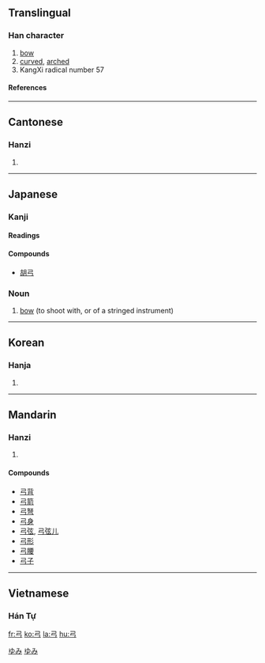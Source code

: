 ==Translingual==
{{Han stroke|[[Image:弓-order.gif]]}}
===Han character===
{{Han char|rn=57|rad=弓|as=00|sn=3|four=1720<sub>7</sub>|canj=弓 (N)}}
# [[bow]]
# [[curved]], [[arched]]
# KangXi radical number 57
====References====
{{Han ref|kx=0356.010|dkj=09692|dj=0671.220|hdz=20987.110|uh=5F13|ud=24339|bh=A47D|bd=42109}}
----
==Cantonese==
===Hanzi===
{{yue-hanzi|jyut=[[gung1]]|y=[[gung1]]}}
# {{defn|Cantonese}}
----
==Japanese==
===Kanji===
{{ja-kanji|grade=2|rs=弓00}}
====Readings====
{{ja-readings|on=[[きゅう]] (kyū)|kun=[[ゆみ]] (yumi)}}

====Compounds====
*[[胡弓]]

===Noun===
{{ja-noun|k|hira=ゆみ|rom=yumi}}
# [[bow]] (to shoot with, or of a stringed instrument)
[[Category:ja:Musical instruments|ゆみ]]
[[Category:ja:Weapon|ゆみ]]

----

==Korean==
===Hanja===
{{ko-hanja|hangeul=궁|eumhun=활|rv=gung|mr=kung|y=kwung}}
# {{defn|Korean}}
----
==Mandarin==
===Hanzi===
{{cmn-hanzi|pin=[[gōng]] (gong1)|wg=kung<sup>1</sup>}}
# {{defn|Mandarin}}

====Compounds====
*[[弓背]]
*[[弓箭]]
*[[弓弩]]
*[[弓身]]
*[[弓弦]], [[弓弦儿]]
*[[弓形]]
*[[弓腰]]
*[[弓子]]

----
==Vietnamese==
===Hán Tự===
{{vi-hantu|cung}}

[[fr:弓]]
[[ko:弓]]
[[la:弓]]
[[hu:弓]]
